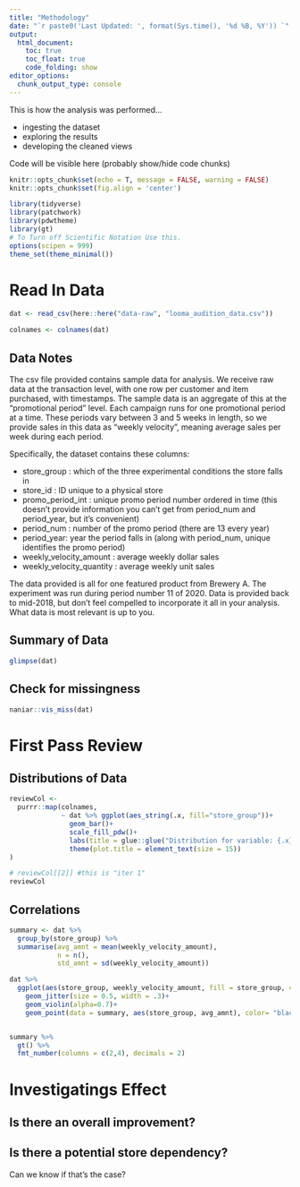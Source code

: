 ```yaml
---
title: "Methodology"
date: "`r paste0('Last Updated: ', format(Sys.time(), '%d %B, %Y')) `"
output:
  html_document:
    toc: true
    toc_float: true
    code_folding: show
editor_options: 
  chunk_output_type: console
---
```


This is how the analysis was performed...  

* ingesting the dataset  
* exploring the results  
* developing the cleaned views  

Code will be visible here (probably show/hide code chunks)

```r
knitr::opts_chunk$set(echo = T, message = FALSE, warning = FALSE)
knitr::opts_chunk$set(fig.align = 'center')

library(tidyverse)
library(patchwork)
library(pdwtheme)
library(gt)
# To Turn off Scientific Notation Use this.
options(scipen = 999)
theme_set(theme_minimal())

```


# Read In Data {.tabset .tabset-pills}

```r
dat <- read_csv(here::here("data-raw", "looma_audition_data.csv"))

colnames <- colnames(dat)
```

## Data Notes

The csv file provided contains sample data for analysis. We receive raw data at the transaction level, with one row per customer and item purchased, with timestamps. The sample data is an aggregate of this at the “promotional period” level. Each campaign runs for one promotional period at a time. These periods vary between 3 and 5 weeks in length, so we provide sales in this data as “weekly velocity”, meaning average sales per week during each period.

Specifically, the dataset contains these columns:  

- store_group : which of the three experimental conditions the store falls in  
- store_id : ID unique to a physical store   
- promo_period_int : unique promo period number ordered in time (this doesn’t provide information you can’t get from period_num and period_year, but it’s convenient)    
- period_num : number of the promo period (there are 13 every year)  
- period_year: year the period falls in (along with period_num, unique identifies the promo period)  
- weekly_velocity_amount : average weekly dollar sales  
- weekly_velocity_quantity : average weekly unit sales  


The data provided is all for one featured product from Brewery A. The experiment was run during period number 11 of 2020. Data is provided back to mid-2018, but don’t feel compelled to incorporate it all in your analysis. What data is most relevant is up to you.

## Summary of Data

```r
glimpse(dat)
```

## Check for missingness

```r
naniar::vis_miss(dat)
```

# First Pass Review {.tabset .tabset-pills}


## Distributions of Data

```r

reviewCol <- 
  purrr::map(colnames,
             ~ dat %>% ggplot(aes_string(.x, fill="store_group"))+
               geom_bar()+
               scale_fill_pdw()+
               labs(title = glue::glue("Distribution for variable: {.x}"))+
               theme(plot.title = element_text(size = 15))
)

# reviewCol[[2]] #this is "iter 1"
reviewCol

```

## Correlations

```r

summary <- dat %>% 
  group_by(store_group) %>% 
  summarise(avg_amnt = mean(weekly_velocity_amount),
            n = n(),
            std_amnt = sd(weekly_velocity_amount))

dat %>% 
  ggplot(aes(store_group, weekly_velocity_amount, fill = store_group, color = store_group))+
    geom_jitter(size = 0.5, width = .3)+
    geom_violin(alpha=0.7)+
    geom_point(data = summary, aes(store_group, avg_amnt), color= "black", size = 2.5)


summary %>% 
  gt() %>% 
  fmt_number(columns = c(2,4), decimals = 2)

```



# Investigatings Effect


## Is there an overall improvement?


## Is there a potential store dependency?
Can we know if that's the case?















